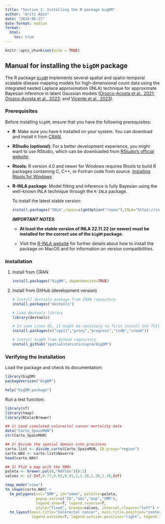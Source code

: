 ```yaml
---
title: "Section 1: Installing the R package bigDM"
author: "Aritz Adin"
date: "2024-06-27"
date-format: medium
format:
  html:
    toc: true
---
```


```r
knitr::opts_chunk$set(echo = TRUE)  
```

## Manual for installing the `bigDM` package

The R package [`bigDM`](https://cran.r-project.org/web/packages/bigDM/index.html) implements several spatial and spatio-temporal scalable disease mapping models for high-dimensional count data using the integrated nested Laplace approximation (INLA) technique for approximate Bayesian inference in latent Gaussian models ([Orozco-Acosta et al., 2021](https://doi.org/10.1016/j.spasta.2021.100496); [Orozco-Acosta et al., 2023](https://doi.org/10.1016/j.cmpb.2023.107403); and [Vicente et al., 2023](https://doi.org/10.1007/s11222-023-10263-x)).

### Prerequisites

Before installing `bigDM`, ensure that you have the following prerequisites:

-   **R**: Make sure you have `R` installed on your system. You can download and install it from [CRAN](https://cran.r-project.org/).

-   **RStudio (optional)**: For a better development experience, you might want to use RStudio, which can be downloaded from [RStudio's official website](https://rstudio.com/).

-   **Rtools:** R version 4.0 and newer for Windows requires Rtools to build R packages containing C, C++, or Fortran code from source. [Installing Rtools for Windows](https://cran.r-project.org/bin/windows/Rtools/)

-   **R-INLA package**: Model fitting and inference is fully Bayesian using the well-known INLA technique through the `R-INLA` package.

    To install the latest stable version:

    ```r
    install.packages("INLA",repos=c(getOption("repos"),INLA="https://inla.r-inla-download.org/R/stable"), dep=TRUE) 
    ```

    ***IMPORTANT NOTES**:*

    -   **At least the stable version of INLA 22.11.22 (or newer) must be installed for the correct use of the `bigDM` package.**

    -   Visit the [R-INLA website](https://www.r-inla.org/download-install) for further details about how to install the package on MacOS and for information on version compatibilities.

### Installation

1.  Install from CRAN

    ```r
    install.packages("bigDM", dependencies=TRUE) 
    ```

2.  Install from GitHub (development version)

    ```r
    # Install devtools package from CRAN repository
    install.packages("devtools")

    # Load devtools library
    library(devtools)

    # In some Linux OS, it might be necessary to first install the following packages
    install.packages(c("cpp11","proxy","progress","tzdb","vroom"))

    # Install bigDM from GitHub repository
    install_github("spatialstatisticsupna/bigDM")
    ```

### Verifying the Installation

Load the package and check its documentation:
```r
library(bigDM)
packageVersion("bigDM")

help("bigDM-package")
```

Run a test function:
```r
library(sf)
library(tmap)
library(RColorBrewer)

## 1) Load simulated colorectal cancer mortality data 
data("Carto_SpainMUN")
str(Carto_SpainMUN)

## 2) Divide the spatial domain into provinces
carto.list <- divide_carto(Carto_SpainMUN, ID.group="region")
carto.NAV <- carto.list$Navarra
head(carto.NAV)

## 3) Plot a map with the SMRs
paleta <- brewer.pal(8,"RdYlGn")[8:1]
values <- c(-Inf,0.77,0.83,0.91,1,1.10,1.20,1.30,Inf)

tmap_mode("view")
tm_shape(carto.NAV) + 
  tm_polygons(col="SMR", id="name", palette=paleta,
              popup.vars=c("ID","obs","exp","SMR"),
              legend.show=T, legend.reverse=T,
              style="fixed", breaks=values, interval.closure="left") + 
  tm_layout(main.title="Colorectal cancer", main.title.position="center",
            legend.outside=T, legend.outside.position="right", legend.frame=F)
```